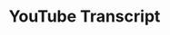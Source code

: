 ---
title: "YouTube Transcript"
description: "Fetch transcripts from YouTube videos in English."
openapi: get /fetch_youtube_transcript
---